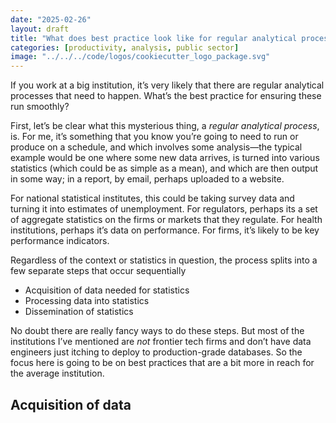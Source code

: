 ```yaml
---
date: "2025-02-26"
layout: draft
title: "What does best practice look like for regular analytical processes in most institutions?"
categories: [productivity, analysis, public sector]
image: "../../../code/logos/cookiecutter_logo_package.svg"
---
```


If you work at a big institution, it's very likely that there are regular analytical processes that need to happen. What's the best practice for ensuring these run smoothly?

First, let's be clear what this mysterious thing, a *regular analytical process*, is. For me, it's something that you know you're going to need to run or produce on a schedule, and which involves some analysis---the typical example would be one where some new data arrives, is turned into various statistics (which could be as simple as a mean), and which are then output in some way; in a report, by email, perhaps uploaded to a website.

For national statistical institutes, this could be taking survey data and turning it into estimates of unemployment. For regulators, perhaps its a set of aggregate statistics on the firms or markets that they regulate. For health institutions, perhaps it's data on performance. For firms, it's likely to be key performance indicators.

Regardless of the context or statistics in question, the process splits into a few separate steps that occur sequentially

- Acquisition of data needed for statistics
- Processing data into statistics
- Dissemination of statistics

No doubt there are really fancy ways to do these steps. But most of the institutions I've mentioned are *not* frontier tech firms and don't have data engineers just itching to deploy to production-grade databases. So the focus here is going to be on best practices that are a bit more in reach for the average institution.

## Acquisition of data


